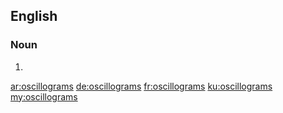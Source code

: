 ==English==

===Noun===
{{head|en|noun plural form}}

# {{plural of|oscillogram|lang=en}}

[[ar:oscillograms]]
[[de:oscillograms]]
[[fr:oscillograms]]
[[ku:oscillograms]]
[[my:oscillograms]]